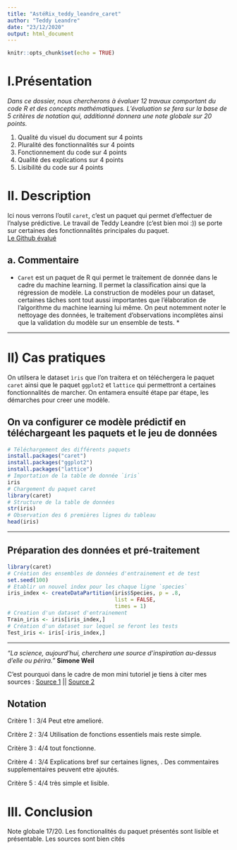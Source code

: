 ---
title: "AstéRix_teddy_leandre_caret"
author: "Teddy Leandre"
date: "23/12/2020"
output: html_document
---

```{r setup, include=FALSE}
knitr::opts_chunk$set(echo = TRUE)
```

# I.**Présentation**
*Dans ce dossier, nous chercherons à évaluer 12 travaux comportant du code R et des concepts mathématiques. L'évaluation se fera sur la base de 5 critères de notation qui, additionné donnera une note globale sur 20 points. *  
  
1. Qualité du visuel du document sur 4 points  
2. Pluralité des fonctionnalités sur 4 points    
3. Fonctionnement du code sur 4 points
4. Qualité des explications sur 4 points  
5. Lisibilité du code sur 4 points   
    
  
# II. Description
Ici nous verrons l'outil `caret`, c'est un paquet qui permet d'effectuer de l'nalyse prédictive. Le travail de Teddy Leandre (c'est bien moi :)) se porte sur certaines des fonctionnalités principales du paquet.  
[Le Github évalué](https://github.com/pelopelo1/PSBX/blob/main/Devoir%20à%20rendre/gr01_teddy_leandre_caret.pdf)


## a. Commentaire
* `Caret` est un paquet de R qui permet le traitement de donnée dans le cadre du machine learning. Il permet la classification ainsi que la régression de modèle. La construction de modèles pour un dataset, certaines tâches sont tout aussi importantes que l'élaboration de l'algorithme du machine learning lui même. On peut notemment noter le nettoyage des données, le traitement d'observations incomplètes ainsi que la validation du modèle sur un ensemble de tests. *

***

# II) Cas pratiques

On utilsera le dataset `ìris` que l'on traitera et on téléchergera le paquet `caret` ainsi que le paquet `ggplot2` et `lattice` qui permettront a certaines fonctionnalités de marcher.
On entamera ensuité étape par étape, les démarches pour creer une modèle.

## On va configurer ce modèle prédictif en téléchargeant les paquets et le jeu de données  

```{r caret,eval=FALSE}
# Téléchargement des différents paquets
install.packages("caret")
install.packages("ggplot2")
install.packages("lattice")
# Importation de la table de donnée `iris`
iris
# Chargement du paquet caret
library(caret)
# Structure de la table de données
str(iris)
# Observation des 6 premières lignes du tableau
head(iris)
```

***

## Préparation des données et pré-traitement
```{r caret1}
library(caret)
# Création des ensembles de données d'entrainement et de test
set.seed(100)
# Etablir un nouvel index pour les chaque ligne `species`
iris_index <- createDataPartition(iris$Species, p = .8, 
                                  list = FALSE, 
                                  times = 1)
# Creation d'un dataset d'entrainement
Train_iris <- iris[iris_index,]
# Création d'un dataset sur lequel se feront les tests
Test_iris <- iris[-iris_index,]
```


***
  
*"La science, aujourd'hui, cherchera une source d'inspiration au-dessus d'elle ou périra."* **Simone Weil**

C'est pourquoi dans le cadre de mon mini tutoriel je tiens à citer mes sources : 
[Source 1](https://riptutorial.com/fr/r/topic/4271/caret) || [Source 2](https://www.machinelearningplus.com/machine-learning/caret-package/)

## Notation  
  
Critère 1 : 3/4 Peut etre amelioré. 

Critère 2 : 3/4 Utilisation de fonctions essentiels mais reste simple. 

Critère 3 : 4/4 tout fonctionne.

Critère 4 : 3/4 Explications bref sur certaines lignes, . Des commentaires supplementaires peuvent etre ajoutés.

Critère 5 : 4/4 très simple et lisible.

# III. Conclusion
Note globale 17/20. Les fonctionalités du paquet présentés sont lisible et présentable. Les sources sont bien cités
